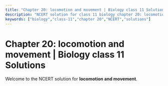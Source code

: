 ```yaml
---
title: "Chapter 20: locomotion and movement | Biology class 11 Solutions"
description: "NCERT solution for class 11 biology chapter 20: locomotion and movement."
keywords: ["biology","class-11","chapter 20","NCERT","solutions"]
---
```


# Chapter 20: locomotion and movement | Biology class 11 Solutions

Welcome to the NCERT solution for **locomotion and movement**.
